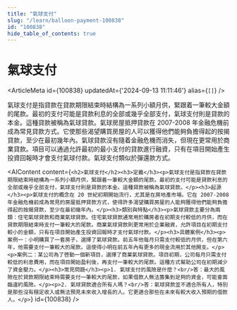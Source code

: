 ```yaml
---
title: "氣球支付"
slug: "/learn/balloon-payment-100838"
id: "100838"
hide_table_of_contents: true
---
```



# 氣球支付

<ArticleMeta id={100838} updatedAt={'2024-09-13 11:11:46'} alias={`[]`} />
<div className='border-solid border-b border-t-0 my-4 border-[var(--ifm-color-gray-300)]' />

氣球支付是指貸款在貸款期限結束時結構為一系列小額月供，緊跟着一筆較大金額的尾款。最初的支付可能是貸款利息的全部或幾乎全部支付，氣球支付則是貸款的本金。這種貸款被稱為氣球貸款。氣球房屋抵押貸款在 2007-2008 年金融危機前成為常見貸款方式。它使那些渴望購買房屋的人可以獲得他們能夠負擔得起的按揭貸款，至少在最初幾年內。氣球貸款沒有隨着金融危機而消失，但現在更常用於商業貸款。項目可以通過允許最初的最小支付的貸款進行融資，只有在項目開始產生投資回報時才會支付氣球付款。氣球支付類似於彈還款方式。

<AIContent content={`<h2>氣球支付</h2><h3>定義</h3><p>氣球支付是指貸款在貸款期限結束時結構為一系列小額月供，緊跟着一筆較大金額的尾款。最初的支付可能是貸款利息的全部或幾乎全部支付，氣球支付則是貸款的本金。這種貸款被稱為氣球貸款。</p><h3>起源</h3><p>氣球支付的概念在 20 世紀初期開始流行，尤其是在房地產市場。它在 2007-2008 年金融危機前成為常見的房屋抵押貸款方式，使得許多渴望購買房屋的人能夠獲得他們能夠負擔得起的按揭貸款，至少在最初幾年內。</p><h3>類別與特點</h3><p>氣球貸款主要分為兩類：住宅氣球貸款和商業氣球貸款。住宅氣球貸款通常用於購房者在初期支付較低的月供，而在貸款期限結束時支付一筆較大的尾款。商業氣球貸款則更常用於企業融資，允許項目在初期支付較小的金額，只有在項目開始產生投資回報時才支付氣球付款。</p><h3>具體案例</h3><p>案例一：小明購買了一套房子，選擇了氣球貸款。前五年他每月只需支付較低的月供，但在第六年，他需要支付一筆較大的尾款。這使得小明在前五年內有更多的現金流用於其他開支。</p><p>案例二：某公司為了啓動一個新項目，選擇了商業氣球貸款。項目初期，公司每月只需支付較低的利息費用，而在項目開始盈利後，再支付一筆較大的尾款。這種方式幫助公司在初期減少了資金壓力。</p><h3>常見問題</h3><p>1. 氣球支付的風險是什麼？<br/>答：最大的風險在於貸款期限結束時需要支付一筆較大的尾款，如果借款人無法籌集到足夠的資金，可能會面臨違約風險。</p><p>2. 氣球貸款適合所有人嗎？<br/>答：氣球貸款並不適合所有人，特別是那些沒有穩定收入或無法預見未來收入增長的人。它更適合那些在未來有較大收入預期的借款人。</p>`} id={100838} />
